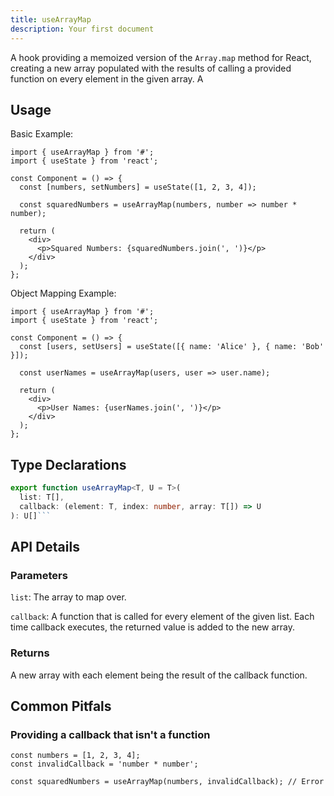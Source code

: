 ```yaml
---
title: useArrayMap
description: Your first document
---
```


A hook providing a memoized version of the `Array.map` method for React, creating a new array populated with the results of calling a provided function on every element in the given array. A

## Usage

Basic Example:

```tsx
import { useArrayMap } from '#';
import { useState } from 'react';

const Component = () => {
  const [numbers, setNumbers] = useState([1, 2, 3, 4]);

  const squaredNumbers = useArrayMap(numbers, number => number * number);

  return (
    <div>
      <p>Squared Numbers: {squaredNumbers.join(', ')}</p>
    </div>
  );
};
```

Object Mapping Example:

```tsx
import { useArrayMap } from '#';
import { useState } from 'react';

const Component = () => {
  const [users, setUsers] = useState([{ name: 'Alice' }, { name: 'Bob' }]);

  const userNames = useArrayMap(users, user => user.name);

  return (
    <div>
      <p>User Names: {userNames.join(', ')}</p>
    </div>
  );
};
```

## Type Declarations

````typescript
export function useArrayMap<T, U = T>(
  list: T[],
  callback: (element: T, index: number, array: T[]) => U
): U[]```
````

## API Details

### Parameters

`list`: The array to map over.

`callback`: A function that is called for every element of the given list. Each time callback executes, the returned value is added to the new array.

### Returns

A new array with each element being the result of the callback function.

## Common Pitfals

### Providing a callback that isn't a function

```tsx
const numbers = [1, 2, 3, 4];
const invalidCallback = 'number * number';

const squaredNumbers = useArrayMap(numbers, invalidCallback); // Error
```
